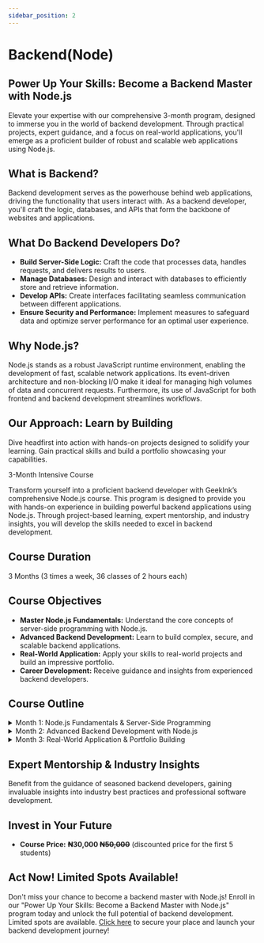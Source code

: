 ```yaml
---
sidebar_position: 2
---
```


# Backend(Node)

## Power Up Your Skills: Become a Backend Master with Node.js

Elevate your expertise with our comprehensive 3-month program, designed to immerse you in the world of backend development. Through practical projects, expert guidance, and a focus on real-world applications, you'll emerge as a proficient builder of robust and scalable web applications using Node.js.

## What is Backend?
Backend development serves as the powerhouse behind web applications, driving the functionality that users interact with. As a backend developer, you'll craft the logic, databases, and APIs that form the backbone of websites and applications.

## What Do Backend Developers Do?
- **Build Server-Side Logic:** Craft the code that processes data, handles requests, and delivers results to users.
- **Manage Databases:** Design and interact with databases to efficiently store and retrieve information.
- **Develop APIs:** Create interfaces facilitating seamless communication between different applications.
- **Ensure Security and Performance:** Implement measures to safeguard data and optimize server performance for an optimal user experience.

## Why Node.js?
Node.js stands as a robust JavaScript runtime environment, enabling the development of fast, scalable network applications. Its event-driven architecture and non-blocking I/O make it ideal for managing high volumes of data and concurrent requests. Furthermore, its use of JavaScript for both frontend and backend development streamlines workflows.

## Our Approach: Learn by Building
Dive headfirst into action with hands-on projects designed to solidify your learning. Gain practical skills and build a portfolio showcasing your capabilities.

3-Month Intensive Course

Transform yourself into a proficient backend developer with GeekInk’s comprehensive Node.js course. This program is designed to provide you with hands-on experience in building powerful backend applications using Node.js. Through project-based learning, expert mentorship, and industry insights, you will develop the skills needed to excel in backend development.

## Course Duration

3 Months (3 times a week, 36 classes of 2 hours each)

## Course Objectives

- **Master Node.js Fundamentals:** Understand the core concepts of server-side programming with Node.js.
- **Advanced Backend Development:** Learn to build complex, secure, and scalable backend applications.
- **Real-World Application:** Apply your skills to real-world projects and build an impressive portfolio.
- **Career Development:** Receive guidance and insights from experienced backend developers.

## Course Outline

<details>
  <summary>Month 1: Node.js Fundamentals & Server-Side Programming</summary>
  - **Project:** Construct a RESTful API for a blog, managing CRUD operations for posts and comments.
  - **Skills:** Node.js basics, server setup, routing, HTTP request handling, database operations (e.g., MongoDB).
</details>

<details>
  <summary>Month 2: Advanced Backend Development with Node.js</summary>
  - **Project:** Create a real-time chat application featuring user authentication and secure data management.
  - **Skills:** API authentication (JWT), WebSockets, advanced database operations, error handling, security best practices.
</details>

<details>
  <summary>Month 3: Real-World Application & Portfolio Building</summary>
  - **Project:** Embark on a project of personal passion - whether it's a social media platform, e-commerce backend, or intricate data-driven application.
  - **Skills:** Deployment on cloud platforms, performance optimization, testing, portfolio development, career guidance.
</details>

## Expert Mentorship & Industry Insights

Benefit from the guidance of seasoned backend developers, gaining invaluable insights into industry best practices and professional software development.

## Invest in Your Future

- **Course Price:** **₦30,000 ~~₦50,000~~** (discounted price for the first 5 students)

## Act Now! Limited Spots Available!

Don't miss your chance to become a backend master with Node.js! Enroll in our "Power Up Your Skills: Become a Backend Master with Node.js" program today and unlock the full potential of backend development. Limited spots are available. [Click here](#) to secure your place and launch your backend development journey!